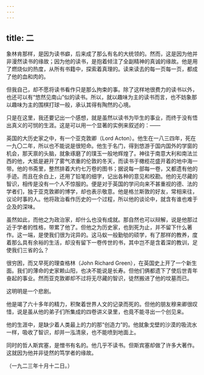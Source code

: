 ```yaml
---
---
---
```

title: 二
---



象林肯那样，是因为读书癖，后来成了那么有名的大统领的。然而，这是因为他并非漫然读书的缘故；因为他的读书，是抱着倾注了全副精神的真诚的缘故。他是用了燃烧似的热度，从所有书籍中，探索着真理的。读来读去的每一页每一页，都成了他的血和肉的。

但我自己，却不愿将读书看作只是那么拘束的事。除了这样地很费力的读书以外，也还可以有“悠然见南山”似的读书。所以，就以趣味为主的读书而言，也不妨象那以趣味为主的围棋打球一般，承认其得有陶然的心境。

只是在这里，我还要记出一个感想，就是虽然以读书为毕生的事业，而终于没有悟出真义的可悯的生涯。这是可以用一个显著的实例来叙述的：——

英国的大历史家之中，有一个亚克敦卿（Lord Acton）。他生在一八三四年，死在一九〇二年，所以也不能说是很短命。他生于名门，得到悠游于国内国外的学窗的机会，那天禀的头脑，就象琢磨了的璞玉一般地辉煌了。神往于南意大利和南法兰西的他，大抵是避开了雾气浓重的伦敦的冬天，而读书于橄榄花盛开着的地中海一带。他的书斋里，整然排着大约七万卷的图书；据说每一部每一卷，又都遗有他的手迹。而且在余白上，还用了铅笔的细字，记出各种的意见和校勘。他的无尽藏的智识，相传是没有一个人不惊服的。便是对于英国的学问向来不甚重视的德、法的学者们，独于亚克敦卿的博学，却也表示敬意。他是格兰斯敦的好友，常相来往，议论时事的人。他将政治看作历史的一个过程，所以他的谈论中，就含有谁也难于企及的深味。

虽然如此，而他之为政治家，却什么也没有成就。那自然也可以辩解，说是他那过近于学者的性格，带累了他了。但他之为历史家，也到死为止，并不留下什么著作。这一端，是使我们很为诧异的。这马蚁一般勤劬的硕学，有了那样的教养，度着那么具有余裕的生活，却没有留下一卷传世的书，其中岂不是含着深的教训，足使我们三省的么？

很穷困，而又早死的理查格林（John Richard Green），在英国史上开了一个新生面。我们的薄命的史家赖山阳，也决不能说是长寿。但他们俩都遗下了使后世青年奋起的事业。然而亚克敦卿却不过将无尽藏的智识，徒然搬进了他的坟墓而已。

这明明是一个悲剧。

他是竭了六十多年的精力，积聚着世界人文的记录而死的。但他的朋友穆来卿很叹惜，说是虽从他的弟子们所集成的四卷讲义录里，也竟不能寻出一个创见来。

他的生涯中，是缺少着人类最上的力的那“创造力”的。他就象戈壁的沙漠的吸流水一样，吸收了智识，却并一泓清泉，也不能喷到地面上。

同时的哲人斯宾塞，是憎书有名的。他几乎不读书。但斯宾塞却做了许多大著作。这就因为他并非徒然的笃学者的缘故。

（一九二三年十月十二日。）